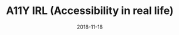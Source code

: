 ---
title: A11Y IRL (Accessibility in real life)
country: Russia
date: 2018-11-18
city: Moscow
conference: Holy.js Moscow
videoUrl: https://www.youtube.com/watch?v=1A2Q-nos2hc
lang: en
---